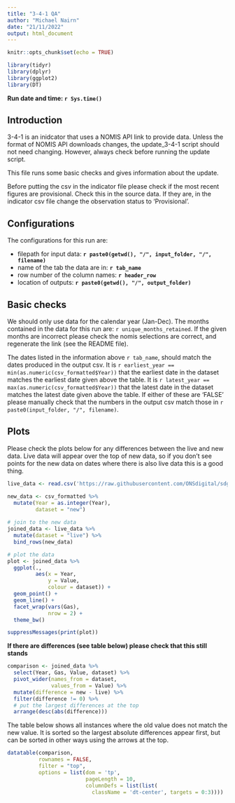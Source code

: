 ```yaml
---
title: "3-4-1 QA"
author: "Michael Nairn"
date: "21/11/2022"
output: html_document
---
```

```r
knitr::opts_chunk$set(echo = TRUE)
```

```r
library(tidyr)
library(dplyr)
library(ggplot2)
library(DT)

```
**Run date and time: `r Sys.time()`**  
   
## Introduction

3-4-1 is an inidcator that uses a NOMIS API link to provide data. Unless the 
format of NOMIS API downloads changes, the update_3-4-1 script should not need 
changing. However, always check before running the update script. 

This file runs some basic checks and gives information about the update.
  
Before putting the csv in the indicator file please check if the most recent 
figures are provisional. Check this in the source data. If they 
are, in the indicator csv file change the observation status to 'Provisional'.

## Configurations
The configurations for this run are:    
  
- filepath for input data: **`r paste0(getwd(), "/", input_folder, "/", filename)`**  
- name of the tab the data are in: **`r tab_name`**  
- row number of the column names: **`r header_row`**  
- location of outputs: **`r paste0(getwd(), "/", output_folder)`**  
  
  
## Basic checks

We should only use data for the calendar year (Jan-Dec). The months contained in 
the data for this run are: `r unique_months_retained`.  If the given months are 
incorrect please check the nomis selections are correct, and regenerate the link 
(see the README file).  

The dates listed in the information above `r tab_name`, should match the dates 
produced in the output csv. It is 
`r earliest_year == min(as.numeric(csv_formatted$Year))` 
that the earliest date in the dataset matches the earliest date given above the
table. It is `r latest_year == max(as.numeric(csv_formatted$Year))` 
that the latest date in the dataset matches the latest date given above the
table. If either of these are 'FALSE' please manually check that the numbers in 
the output csv match those in `r paste0(input_folder, "/", filename)`.  
  

## Plots
Please check the plots below for any differences between the live and new data.
Live data will appear over the top of new data, so if you don't see points for
the new data on dates where there is also live data this is a good thing.  

```r
live_data <- read.csv('https://raw.githubusercontent.com/ONSdigital/sdg-data/master/data/indicator_3-4-1.csv')

new_data <- csv_formatted %>% 
  mutate(Year = as.integer(Year),
         dataset = "new") 
  
# join to the new data
joined_data <- live_data %>% 
  mutate(dataset = "live") %>% 
  bind_rows(new_data)

# plot the data
plot <- joined_data %>% 
  ggplot(.,
         aes(x = Year,
             y = Value,
             colour = dataset)) +
  geom_point() +
  geom_line() +
  facet_wrap(vars(Gas),
             nrow = 2) +
  theme_bw() 

```

```r
suppressMessages(print(plot))
```


  
**If there are differences (see table below) please check that this still stands**

```r
comparison <- joined_data %>% 
  select(Year, Gas, Value, dataset) %>% 
  pivot_wider(names_from = dataset,
              values_from = Value) %>% 
  mutate(difference = new - live) %>% 
  filter(difference != 0) %>% 
  # put the largest differences at the top
  arrange(desc(abs(difference)))

```
  
The table below shows all instances where the old value does not match the new 
value. It is sorted so the largest absolute differences appear first, but can
be sorted in other ways using the arrows at the top.
```r
datatable(comparison, 
          rownames = FALSE, 
          filter = "top",
          options = list(dom = 'tp', 
                         pageLength = 10,
                         columnDefs = list(list(
                           className = 'dt-center', targets = 0:3))))
```

